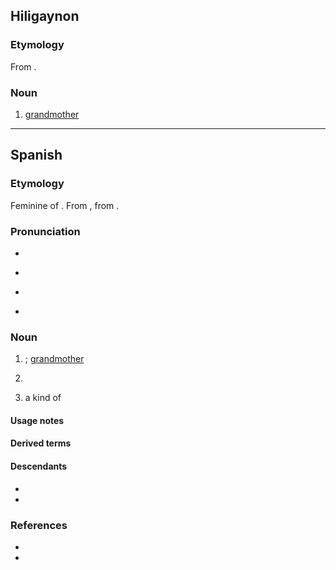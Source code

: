 ==Hiligaynon==

===Etymology===
From {{bor|hil|es|abuela}}.

===Noun===
{{hil-noun|abuéla}}

# [[grandmother]]

{{c|hil|Family}}

----

==Spanish==

===Etymology===
Feminine of {{m|es|abuelo}}. From {{inh|es|VL.|*aviola}}, from {{inh|es|la|avia}}. {{coglist|es|*aviōla}}

===Pronunciation===
* {{es-IPA}}
* {{q|dialectal}} {{es-IPA|ahuela}}
* {{q|dialectal}} {{es-IPA|agüela}}
* {{rhymes|es|ela}}

===Noun===
{{es-noun|f|m=abuelo}}

# {{feminine noun of|es|abuelo}}; [[grandmother]]
# {{lb|es|colloquial}} {{l|en|old woman}}
# {{lb|es|Mexico}} a kind of {{l|en|flying ant}} {{rfclarify|es}}

====Usage notes====
{{es-note-noun-mf|abuelo}}

====Derived terms====
{{col3|es
|{{l|es|abuelita}} {{gloss|diminutive}}
|abuela materna
|abuela paterna
|abuela política
|éramos pocos y parió la abuela
|si mi abuela tuviera ruedas, sería una bicicleta
|tía abuela
}}

====Descendants====
* {{desc|hil|abuéla|bor=1}}
* {{desc|pap|wela|bor=1}}

===References===
* {{R:DRAE}}
* {{R:Schoenhals 1988|page=211}}

{{top|es|Family members|Female|Ants}}